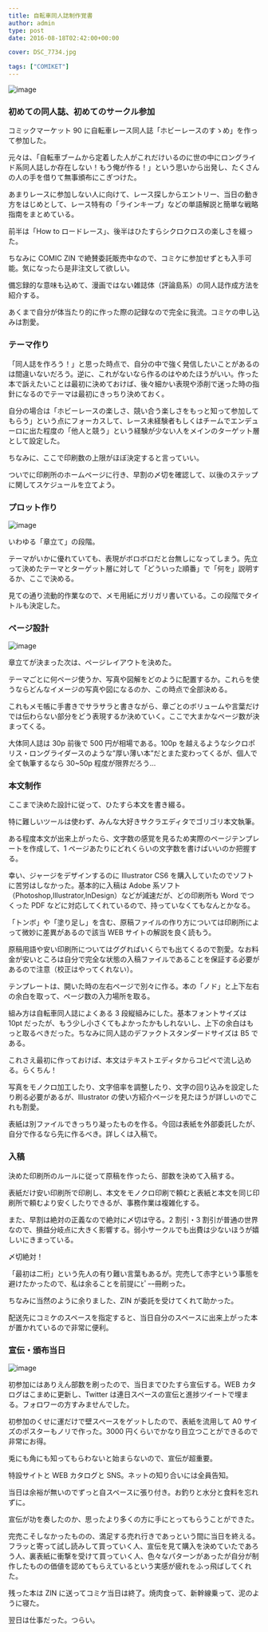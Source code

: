 ---
title: 自転車同人誌制作覚書
author: admin
type: post
date: 2016-08-18T02:42:00+00:00

cover: DSC_7734.jpg

tags: ["COMIKET"]
---

![image](./DSC_7734.jpg)

<h3 style="clear: both; text-align: left;">
  初めての同人誌、初めてのサークル参加
</h3>

コミックマーケット 90 に自転車レース同人誌「ホビーレースのすゝめ」を作って参加した。

元々は、「自転車ブームから定着した人がこれだけいるのに世の中にロングライド系同人誌しか存在しない！もう俺が作る！」という思いから出発し、たくさんの人の手を借りて無事頒布にこぎつけた。

あまりレースに参加しない人に向けて、レース探しからエントリー、当日の動き方をはじめとして、レース特有の「ラインキープ」などの単語解説と簡単な戦略指南をまとめている。

前半は「How to ロードレース」、後半はひたすらシクロクロスの楽しさを綴った。

ちなみに COMIC ZIN で絶賛委託販売中なので、コミケに参加せずとも入手可能。気になったら是非注文して欲しい。

<LinkBox url="http://shop.comiczin.jp/products/detail.php?product_id=28903" />

備忘録的な意味も込めて、漫画ではない雑誌体（評論島系）の同人誌作成方法を紹介する。

あくまで自分が体当たり的に作った際の記録なので完全に我流。コミケの申し込みは割愛。

### テーマ作り

「同人誌を作ろう！」と思った時点で、自分の中で強く発信したいことがあるのは間違いないだろう。逆に、これがないなら作るのはやめたほうがいい。作った本で訴えたいことは最初に決めておけば、後々細かい表現や添削で迷った時の指針になるのでテーマは最初にきっちり決めておく。

自分の場合は「ホビーレースの楽しさ、競い合う楽しさをもっと知って参加してもらう」という点にフォーカスして、レース未経験者もしくはチームでエンデューロに出た程度の「他人と競う」という経験が少ない人をメインのターゲット層として設定した。

ちなみに、ここで印刷数の上限がほぼ決定すると言っていい。

ついでに印刷所のホームページに行き、早割の〆切を確認して、以後のステップに関してスケジュールを立てよう。

### プロット作り

![image](./DSC_7732.jpg)

いわゆる「章立て」の段階。

テーマがいかに優れていても、表現がボロボロだと台無しになってしまう。先立って決めたテーマとターゲット層に対して「どういった順番」で「何を」説明するか、ここで決める。

見ての通り流動的作業なので、メモ用紙にガリガリ書いている。この段階でタイトルも決定した。

### ページ設計

![image](./DSC_7733.jpg)

章立てが決まった次は、ページレイアウトを決めた。

テーマごとに何ページ使うか、写真や図解をどのように配置するか。これらを使うならどんなイメージの写真や図になるのか、この時点で全部決める。

これもメモ帳に手書きでサラサラと書きながら、章ごとのボリュームや言葉だけでは伝わらない部分をどう表現するか決めていく。ここで大まかなページ数が決まってくる。

大体同人誌は 30p 前後で 500 円が相場である。100p を越えるようなシクロポリス・ロングライダースのような&#8221;厚い薄い本&#8221;だとまた変わってくるが、個人で全て執筆するなら 30~50p 程度が限界だろう…

### 本文制作

ここまで決めた設計に従って、ひたすら本文を書き綴る。

特に難しいツールは使わず、みんな大好きサクラエディタでゴリゴリ本文執筆。

ある程度本文が出来上がったら、文字数の感覚を見るため実際のページテンプレートを作成して、1 ページあたりにどれくらいの文字数を書けばいいのか把握する。

幸い、ジャージをデザインするのに Illustrator CS6 を購入していたのでソフトに苦労はしなかった。基本的に入稿は Adobe 系ソフト（Photoshop,Illustrator,InDesign）などが減速だが、どの印刷所も Word でつくった PDF などに対応してくれているので、持っていなくてもなんとかなる。

「トンボ」や「塗り足し」を含む、原稿ファイルの作り方については印刷所によって微妙に差異があるので該当 WEB サイトの解説を良く読もう。

原稿用語や安い印刷所についてはググればいくらでも出てくるので割愛。なお料金が安いところは自分で完全な状態の入稿ファイルであることを保証する必要があるので注意（校正はやってくれない）。

テンプレートは、開いた時の左右ページで別々に作る。本の「ノド」と上下左右の余白を取って、ページ数の入力場所を取る。

組み方は自転車同人誌によくある 3 段縦組みにした。基本フォントサイズは 10pt だったが、もう少し小さくてもよかったかもしれないし、上下の余白はもっと取るべきだった。ちなみに同人誌のデファクトスタンダードサイズは B5 である。

これさえ最初に作っておけば、本文はテキストエディタからコピペで流し込める。らくちん！

写真をモノクロ加工したり、文字倍率を調整したり、文字の回り込みを設定したり刷る必要があるが、Illustrator の使い方紹介ページを見たほうが詳しいのでこれも割愛。

表紙は別ファイルできっちり凝ったものを作る。今回は表紙を外部委託したが、自分で作るなら先に作るべき。詳しくは入稿で。

### 入稿

決めた印刷所のルールに従って原稿を作ったら、部数を決めて入稿する。

表紙だけ安い印刷所で印刷し、本文をモノクロ印刷で頼むと表紙と本文を同じ印刷所で頼むより安くしたりできるが、事務作業は複雑化する。

また、早割は絶対の正義なので絶対に〆切は守る。2 割引・3 割引が普通の世界なので、損益分岐点に大きく影響する。弱小サークルでも出費は少ないほうが嬉しいにきまっている。

〆切絶対！

「最初は二桁」という先人の有り難い言葉もあるが。完売して赤字という事態を避けたかったので、私は余ることを前提にﾋﾟｰｰ冊刷った。

ちなみに当然のように余りました、ZIN が委託を受けてくれて助かった。

配送先にコミケのスペースを指定すると、当日自分のスペースに出来上がった本が置かれているので非常に便利。

### 宣伝・頒布当日

![image](./DSC_0040.jpg)

初参加にはありえん部数を刷ったので、当日までひたすら宣伝する。WEB カタログはこまめに更新し、Twitter は連日スペースの宣伝と進捗ツイートで埋まる。フォロワーの方すみませんでした。

初参加のくせに運だけで壁スペースをゲットしたので、表紙を流用して A0 サイズのポスターもノリで作った。3000 円くらいでかなり目立つことができるので非常にお得。

兎にも角にも知ってもらわないと始まらないので、宣伝が超重要。

特設サイトと WEB カタログと SNS。ネットの知り合いには全員告知。

当日は余裕が無いのでずっと自スペースに張り付き。お釣りと水分と食料を忘れずに。

宣伝が功を奏したのか、思ったより多くの方に手にとってもらうことができた。

完売こそしなかったものの、満足する売れ行きであっという間に当日を終える。フラッと寄って試し読みして買っていく人、宣伝を見て購入を決めていたであろう人、裏表紙に衝撃を受けて買っていく人、色々なパターンがあったが自分が制作したものの価値を認めてもらえているという実感が疲れをふっ飛ばしてくれた。

残った本は ZIN に送ってコミケ当日は終了。焼肉食って、新幹線乗って、泥のように寝た。

翌日は仕事だった。つらい。

<LinkBox
  isAmazonLink
  url="http://www.amazon.co.jp/exec/obidos/ASIN/4837308058/gensobunya-22/ref=nosim/"
/>
